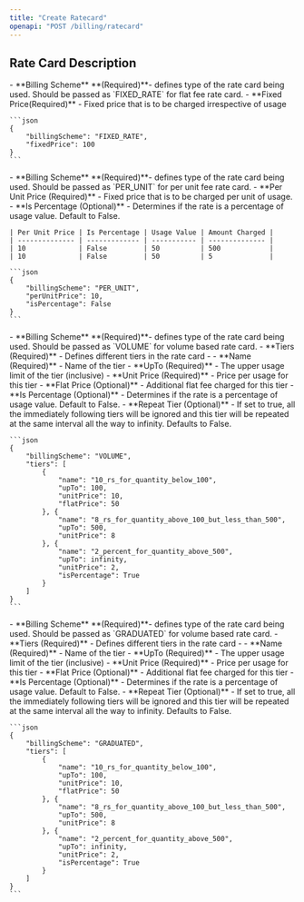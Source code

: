 ```yaml
---
title: "Create Ratecard"
openapi: "POST /billing/ratecard"
---
```


<h2>
Rate Card Description

</h2>

<Tabs>
  <Tab title="Flat Fee">
    - **Billing Scheme** **(Required)**- defines type of the rate card being used. Should be passed as `FIXED_RATE` for flat fee rate card.
    - **Fixed Price(Required)** - Fixed price that is to be charged irrespective of usage

    ```json
    {
    	"billingScheme": "FIXED_RATE",
    	"fixedPrice": 100
    }
    ```
  </Tab>
  <Tab title="Per Unit Fee">
    - **Billing Scheme** **(Required)**- defines type of the rate card being used. Should be passed as `PER_UNIT` for per unit fee rate card.
    - **Per Unit Price (Required)** - Fixed price that is to be charged per unit of usage.
    - **Is Percentage (Optional)** - Determines if the rate is a percentage of usage value. Default to False.

    | Per Unit Price | Is Percentage | Usage Value | Amount Charged |
    | -------------- | ------------- | ----------- | -------------- |
    | 10             | False         | 50          | 500            |
    | 10             | False         | 50          | 5              |

    ```json
    {
    	"billingScheme": "PER_UNIT",
    	"perUnitPrice": 10,
    	"isPercentage": False 
    }
    ```
  </Tab>
  <Tab title="Volume Based">
    - **Billing Scheme** **(Required)**- defines type of the rate card being used. Should be passed as `VOLUME` for volume based rate card.
    - **Tiers (Required)** - Defines different tiers in the rate card -
      - **Name (Required)** - Name of the tier
      - **UpTo (Required)** - The upper usage limit of the tier (inclusive)
      - **Unit Price (Required)** - Price per usage for this tier
      - **Flat Price (Optional)** - Additional flat fee charged for this tier
      - **Is Percentage (Optional)** - Determines if the rate is a percentage of usage value. Default to False.
      - **Repeat Tier (Optional)** - If set to true, all the immediately following tiers will be ignored and this tier will be repeated at the same interval all the way to infinity. Defaults to False.

    ```json
    {
    	"billingScheme": "VOLUME",
    	"tiers": [
    		{
    			"name": "10_rs_for_quantity_below_100",
    			"upTo": 100,
    			"unitPrice": 10,
    			"flatPrice": 50
    		}, {
    			"name": "8_rs_for_quantity_above_100_but_less_than_500",
    			"upTo": 500,
    			"unitPrice": 8
    		}, {
    			"name": "2_percent_for_quantity_above_500",
    			"upTo": infinity,
    			"unitPrice": 2,
    			"isPercentage": True
    		}
    	]
    }
    ```
  </Tab>
  <Tab title="Graduated">
    - **Billing Scheme** **(Required)**- defines type of the rate card being used. Should be passed as `GRADUATED` for volume based rate card.
    - **Tiers (Required)** - Defines different tiers in the rate card -
      - **Name (Required)** - Name of the tier
      - **UpTo (Required)** - The upper usage limit of the tier (inclusive)
      - **Unit Price (Required)** - Price per usage for this tier
      - **Flat Price (Optional)** - Additional flat fee charged for this tier
      - **Is Percentage (Optional)** - Determines if the rate is a percentage of usage value. Default to False.
      - **Repeat Tier (Optional)** - If set to true, all the immediately following tiers will be ignored and this tier will be repeated at the same interval all the way to infinity. Defaults to False.

    ```json
    {
    	"billingScheme": "GRADUATED",
    	"tiers": [
    		{
    			"name": "10_rs_for_quantity_below_100",
    			"upTo": 100,
    			"unitPrice": 10,
    			"flatPrice": 50
    		}, {
    			"name": "8_rs_for_quantity_above_100_but_less_than_500",
    			"upTo": 500,
    			"unitPrice": 8
    		}, {
    			"name": "2_percent_for_quantity_above_500",
    			"upTo": infinity,
    			"unitPrice": 2,
    			"isPercentage": True
    		}
    	]
    }
    ```
  </Tab>
</Tabs>